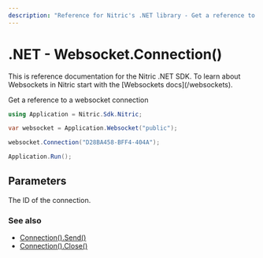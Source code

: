 ```yaml
---
description: "Reference for Nitric's .NET library - Get a reference to a websocket connection"
---
```


# .NET - Websocket.Connection()

<Note>
  This is reference documentation for the Nitric .NET SDK. To learn about
  Websockets in Nitric start with the [Websockets docs](/websockets).
</Note>

Get a reference to a websocket connection

```csharp
using Application = Nitric.Sdk.Nitric;

var websocket = Application.Websocket("public");

websocket.Connection("D28BA458-BFF4-404A");

Application.Run();
```

## Parameters

<Properties>
  <Property name="connectionId" required type="string">
    The ID of the connection.
  </Property>
</Properties>

### See also

- [Connection().Send()](./connection-send)
- [Connection().Close()](./connection-close)

